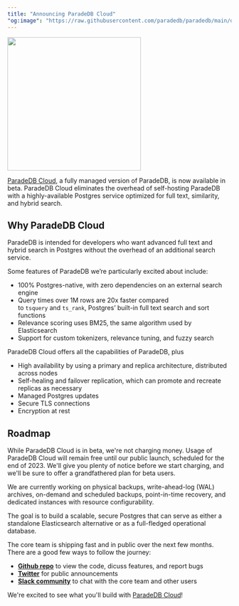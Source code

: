 ```yaml
---
title: "Announcing ParadeDB Cloud"
"og:image": "https://raw.githubusercontent.com/paradedb/paradedb/main/docs/blog/images/cloud.png"
---
```


<img height="300" src="/blog/images/cloud.png" noZoom />

[ParadeDB Cloud](https://dashboard.paradedb.com), a fully managed version of ParadeDB, is now available in beta. ParadeDB Cloud eliminates the
overhead of self-hosting ParadeDB with a highly-available Postgres service optimized for full text, similarity, and hybrid search.

## Why ParadeDB Cloud

ParadeDB is intended for developers who want advanced full text and hybrid search in Postgres without the overhead
of an additional search service.

Some features of ParadeDB we’re particularly excited about include:

- 100% Postgres-native, with zero dependencies on an external search engine
- Query times over 1M rows are 20x faster compared to `tsquery` and `ts_rank`, Postgres’ built-in full text search and sort functions
- Relevance scoring uses BM25, the same algorithm used by Elasticsearch
- Support for custom tokenizers, relevance tuning, and fuzzy search

ParadeDB Cloud offers all the capabilities of ParadeDB, plus

- High availability by using a primary and replica architecture, distributed across nodes
- Self-healing and failover replication, which can promote and recreate replicas as necessary
- Managed Postgres updates
- Secure TLS connections
- Encryption at rest

## Roadmap

While ParadeDB Cloud is in beta, we're not charging money. Usage of ParadeDB Cloud will remain free until our public launch, scheduled for the end of 2023. We'll give you plenty of notice before we start charging, and we'll be sure to offer a grandfathered plan for beta users.

We are currently working on physical backups, write-ahead-log (WAL) archives, on-demand and scheduled backups, point-in-time recovery, and dedicated instances with resource configurability.

The goal is to build a scalable, secure Postgres that can serve as either a standalone Elasticsearch alternative or as a full-fledged operational database.

The core team is shipping fast and in public over the next few months. There are a good few ways to follow the journey:

- **[Github repo](https://github.com/paradedb/paradedb)** to view the code, dicuss features, and report bugs
- **[Twitter](https://twitter.com/paradedb)** for public announcements
- **[Slack community](https://join.slack.com/t/paradedbcommunity/shared_invite/zt-217mordsh-ielS6BiZf7VW3rqKBFgAlQ)** to chat with the core team and other users

We're excited to see what you'll build with [ParadeDB Cloud](https://dashboard.paradedb.com)!
